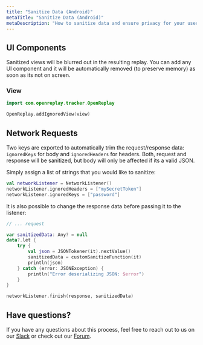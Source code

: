 ```yaml
---
title: "Sanitize Data (Android)"
metaTitle: "Sanitize Data (Android)"
metaDescription: "How to sanitize data and ensure privacy for your users in your Android app."
---
```



## UI Components

Sanitized views will be blurred out in the resulting replay. You can add any UI component and it will be automatically removed (to preserve memory) as soon as its not on screen.

### View

```kotlin
import com.openreplay.tracker.OpenReplay

OpenReplay.addIgnoredView(view)
```

## Network Requests

Two keys are exported to automatically trim the request/response data: `ignoredKeys` for body and `ignoredHeaders` for headers. Both, request and response will be sanitized, but body will only be affected if its a valid JSON.

Simply assign a list of strings that you would like to sanitize:

```kotlin
val networkListener = NetworkListener()
networkListener.ignoredHeaders = ["mySecretToken"]
networkListener.ignoredKeys = ["password"]
```

It is also possible to change the response data before passing it to the listener:

```kotlin
// ... request

var sanitizedData: Any? = null
data?.let {
    try {
        val json = JSONTokener(it).nextValue()
        sanitizedData = customSanitizeFunction(it)
        println(json)
    } catch (error: JSONException) {
        println("Error deserializing JSON: $error")
    }
}

networkListener.finish(response, sanitizedData)
```

## Have questions?
If you have any questions about this process, feel free to reach out to us on our [Slack](https://slack.openreplay.com) or check out our [Forum](https://forum.openreplay.com).